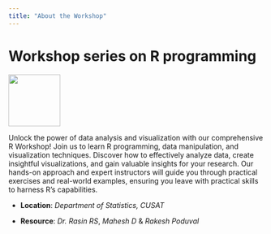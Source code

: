 ```yaml
---
title: "About the Workshop"
---
```


# Workshop series on R programming

![](https://github.com/datascienceclub-dsc/workshop-series-on-R-programming/raw/main/logo_CUSAT.png){width="102"}

Unlock the power of data analysis and visualization with our comprehensive R Workshop! Join us to learn R programming, data manipulation, and visualization techniques. Discover how to effectively analyze data, create insightful visualizations, and gain valuable insights for your research. Our hands-on approach and expert instructors will guide you through practical exercises and real-world examples, ensuring you leave with practical skills to harness R's capabilities.

-   **Location**: *Department of Statistics, CUSAT*

-   **Resource**: *Dr. Rasin RS*, *Mahesh D* & *Rakesh Poduval*
